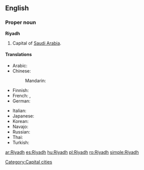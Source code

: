 ==English==
{{wikipedia}}
===Proper noun===
'''Riyadh'''

# Capital of [[Saudi Arabia]].

====Translations====
{{trans-top|capital of Saudi Arabia}}
* Arabic: {{t|ar|الرياض|m|tr=al-RiyaaD|sc=Arab}}
* Chinese:
*: Mandarin: {{t|zh|利雅得|tr=Lìyǎde|sc=Hani}}
* Finnish: {{t+|fi|Riad}}
* French: {{t-|fr|Riyad|m}}, {{t-|fr|Riad|m}}
* German: {{t-|de|Riad|n}}
{{trans-mid}}
* Italian: {{t-|it|Riad|f}}
* Japanese: {{t|ja|リヤド|tr=Riyado|sc=Jpan}}
* Korean: {{t|ko|리야드|tr=Liyadeu|sc=Kore}}
* Navajo: {{tø|nv|Wiyáád}}
* Russian: {{t+|ru|Эр-Рияд|m|tr=Er-Rijád|sc=Cyrl}}
* Thai: {{t|th|ริยาด|tr=rí-yâat|sc=Thai}}
* Turkish: {{t-|tr|Riyad}}
{{trans-bottom}}

[[Category:Capital cities]]

[[ar:Riyadh]]
[[es:Riyadh]]
[[hu:Riyadh]]
[[pl:Riyadh]]
[[ro:Riyadh]]
[[simple:Riyadh]]